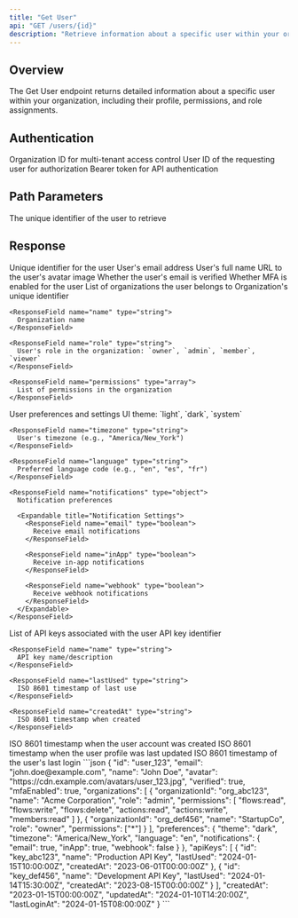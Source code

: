 ```yaml
---
title: "Get User"
api: "GET /users/{id}"
description: "Retrieve information about a specific user within your organization"
---
```


## Overview

The Get User endpoint returns detailed information about a specific user within your organization, including their profile, permissions, and role assignments.

## Authentication

<ParamField header="x-org-id" type="string" required>
  Organization ID for multi-tenant access control
</ParamField>

<ParamField header="x-user-id" type="string" required>
  User ID of the requesting user for authorization
</ParamField>

<ParamField header="authorization" type="string" required>
  Bearer token for API authentication
</ParamField>

## Path Parameters

<ParamField path="id" type="string" required>
  The unique identifier of the user to retrieve
</ParamField>

## Response

<ResponseField name="id" type="string">
  Unique identifier for the user
</ResponseField>

<ResponseField name="email" type="string">
  User's email address
</ResponseField>

<ResponseField name="name" type="string">
  User's full name
</ResponseField>

<ResponseField name="avatar" type="string">
  URL to the user's avatar image
</ResponseField>

<ResponseField name="verified" type="boolean">
  Whether the user's email is verified
</ResponseField>

<ResponseField name="mfaEnabled" type="boolean">
  Whether MFA is enabled for the user
</ResponseField>

<ResponseField name="organizations" type="array">
  List of organizations the user belongs to
  
  <Expandable title="Organization Membership">
    <ResponseField name="organizationId" type="string">
      Organization's unique identifier
    </ResponseField>
    
    <ResponseField name="name" type="string">
      Organization name
    </ResponseField>
    
    <ResponseField name="role" type="string">
      User's role in the organization: `owner`, `admin`, `member`, `viewer`
    </ResponseField>
    
    <ResponseField name="permissions" type="array">
      List of permissions in the organization
    </ResponseField>
  </Expandable>
</ResponseField>

<ResponseField name="preferences" type="object">
  User preferences and settings
  
  <Expandable title="Preferences Object">
    <ResponseField name="theme" type="string">
      UI theme: `light`, `dark`, `system`
    </ResponseField>
    
    <ResponseField name="timezone" type="string">
      User's timezone (e.g., "America/New_York")
    </ResponseField>
    
    <ResponseField name="language" type="string">
      Preferred language code (e.g., "en", "es", "fr")
    </ResponseField>
    
    <ResponseField name="notifications" type="object">
      Notification preferences
      
      <Expandable title="Notification Settings">
        <ResponseField name="email" type="boolean">
          Receive email notifications
        </ResponseField>
        
        <ResponseField name="inApp" type="boolean">
          Receive in-app notifications
        </ResponseField>
        
        <ResponseField name="webhook" type="boolean">
          Receive webhook notifications
        </ResponseField>
      </Expandable>
    </ResponseField>
  </Expandable>
</ResponseField>

<ResponseField name="apiKeys" type="array">
  List of API keys associated with the user
  
  <Expandable title="API Key Object">
    <ResponseField name="id" type="string">
      API key identifier
    </ResponseField>
    
    <ResponseField name="name" type="string">
      API key name/description
    </ResponseField>
    
    <ResponseField name="lastUsed" type="string">
      ISO 8601 timestamp of last use
    </ResponseField>
    
    <ResponseField name="createdAt" type="string">
      ISO 8601 timestamp when created
    </ResponseField>
  </Expandable>
</ResponseField>

<ResponseField name="createdAt" type="string">
  ISO 8601 timestamp when the user account was created
</ResponseField>

<ResponseField name="updatedAt" type="string">
  ISO 8601 timestamp when the user profile was last updated
</ResponseField>

<ResponseField name="lastLoginAt" type="string">
  ISO 8601 timestamp of the user's last login
</ResponseField>

<ResponseExample>
```json
{
  "id": "user_123",
  "email": "john.doe@example.com",
  "name": "John Doe",
  "avatar": "https://cdn.example.com/avatars/user_123.jpg",
  "verified": true,
  "mfaEnabled": true,
  "organizations": [
    {
      "organizationId": "org_abc123",
      "name": "Acme Corporation",
      "role": "admin",
      "permissions": [
        "flows:read",
        "flows:write",
        "flows:delete",
        "actions:read",
        "actions:write",
        "members:read"
      ]
    },
    {
      "organizationId": "org_def456",
      "name": "StartupCo",
      "role": "owner",
      "permissions": ["*"]
    }
  ],
  "preferences": {
    "theme": "dark",
    "timezone": "America/New_York",
    "language": "en",
    "notifications": {
      "email": true,
      "inApp": true,
      "webhook": false
    }
  },
  "apiKeys": [
    {
      "id": "key_abc123",
      "name": "Production API Key",
      "lastUsed": "2024-01-15T10:00:00Z",
      "createdAt": "2023-06-01T00:00:00Z"
    },
    {
      "id": "key_def456",
      "name": "Development API Key",
      "lastUsed": "2024-01-14T15:30:00Z",
      "createdAt": "2023-08-15T00:00:00Z"
    }
  ],
  "createdAt": "2023-01-15T00:00:00Z",
  "updatedAt": "2024-01-10T14:20:00Z",
  "lastLoginAt": "2024-01-15T08:00:00Z"
}
```
</ResponseExample>

<Snippet file="api-footer.mdx" />